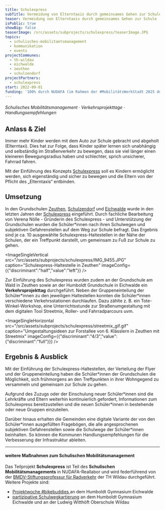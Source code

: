 ```yaml
---
title: Schulexpress
subTitle: Vermeidung von Elterntaxis durch gemeinsames Gehen zur Schule
teaser: Vermeidung von Elterntaxis durch gemeinsames Gehen zur Schule
isPublic: true
showBig: false
teaserImage: /src/assets/subprojects/schulexpress/teaserImage.JPG
topics:
  - schulisches-mobilitaetsmanagement
  - kommunikation
  - events
projectCommunes:
  - th-wildau
  - eichwalde
  - zeuthen
  - schulzendorf
projectPartners:
  - schulexpress
start: 2022-09-01
funding: '100% durch NUDAFA (im Rahmen der #MobilitätsWerkStadt 2025 des BMBF)'
---
```

###### Schulisches Mobilitätsmanagement · Verkehrsprojekttage · Handlungsempfehlungen&#x20;

## **Anlass & Ziel**

Immer mehr Kinder werden mit dem Auto zur Schule gebracht und abgeholt (Elterntaxi). Dies hat zur Folge, dass Kinder später lernen sich unabhängig und selbständig im Straßenverkehr zu bewegen, dass sie viel länger einen kleineren Bewegungsradius haben und schlechter, sprich unsicherer, Fahrrad fahren.&#x20;

Mit der Einführung des Konzepts [Schulexpress](http://schulexpress.de/) soll es Kindern ermöglicht werden, sich eigenständig und sicher zu bewegen und die Eltern von der Pflicht des „Elterntaxis“ entbinden.

## **Umsetzung**

In den Grundschulen [Zeuthen](https://www.gsaw-zeuthen.eu/), [Schulzendorf](https://www.grundschuleschulzendorf.de/) und [Eichwalde](http://www.grundschule-eichwalde.de/) wurde in den letzten Jahren der [Schulexpress](http://schulexpress.de/) eingeführt. Durch fachliche Bearbeitung von Verena Nölle - Gründerin des Schulexpress - und Unterstützung der Grundschulen wurden die Schüler\*innen nach ihren Schulwegen und subjektiven Gefahrenstellen auf dem Weg zur Schule befragt. Das Ergebnis sind je ca. 10 ausgewählte Schulexpress-Haltestellen in der Nähe der Schulen, der ein Treffpunkt darstellt, um gemeinsam zu Fuß zur Schule zu gehen.&#x20;

<ImageSingleVertical src="/src/assets/subprojects/schulexpress/IMG_9455.JPG" caption="Schulexpress-Haltestelle in Zeuthen" imageConfig={{"discriminant":"half","value":"left"}} />

Zur Einführung des Schulexpress wurden zudem an der Grundschule am Wald in Zeuthen sowie an der Humboldt Grundschule in Eichwalde ein **Verkehrsprojekttag** durchgeführt. Neben der Gruppeneinteilung der Schüler\*innen zu den jeweiligen Haltestellen konnten die Schüler\*innen verschiedene Verkehrsstationen durchlaufen. Dazu zählte z. B. ein Tote-Winkel-Workshop, eine Unterrichtsstunde zur Straßenumgestaltung mit dem digitalen Tool Streetmix, Roller- und Fahrradparcours uvm.

<ImageSingleHorizontal src="/src/assets/subprojects/schulexpress/streetmix_gif.gif" caption="Umgestaltungsideen zur Forstallee von 6. Klässlern in Zeuthen mit Streetmix" imageConfig={{"discriminant":"4/3","value":{"discriminant":"full"}}} />

## Ergebnis & Ausblick

Mit der Einführung der Schulexpress-Haltestellen, der Verteilung der Flyer und der Gruppeneinteilung haben die Schüler\*innen der Grundschulen die Möglichkeit, sich frühmorgens an den Treffpunkten in ihrer Wohngegend zu versammeln und gemeinsam zur Schule zu gehen.

Aufgrund des Zuzugs oder der Einschulung neuer Schüler\*innen sind die Lehrkräfte und Eltern weiterhin kontinuierlich gefordert, Informationen zum Schulexpress bereitzustellen und die neuen Schüler\*innen in bestehende oder neue Gruppen einzuteilen.

Darüber hinaus erhalten die Gemeinden eine digitale Variante der von den Schüler\*innen ausgefüllten Fragebögen, die alle angesprochenen subjektiven Gefahrenstellen sowie die Schulwege der Schüler\*innen beinhalten. So können die Kommunen Handlungsempfehlungen für die Verbesserung der Infrastruktur ableiten.

---

#### weitere Maßnahmen zum Schulischen Mobilitätsmanagement&#x20;

Das Teilprojekt **Schulexpress** ist Teil des **Schulischen Mobilitätsmanagements** in NUDAFA-Reallabor und wird federführend von der [BMDV-Stiftungsprofessur für Radverkehr](https://www.th-wildau.de/index.php?id=28606) der TH Wildau durchgeführt. Weitere Projekte sind:

* [Projektwoche #bikebuddies ](https://www.nudafa.de/teilprojekte/projektwoche/)an dem Humboldt Gymnasium Eichwalde
* [partizipative Schulwegkartierung](https://www.nudafa.de/teilprojekte/partizipative-schulwegkartierung/) an dem Humboldt Gymnasium Eichwalde und an der Ludwig Witthöft Oberschule Wildau

